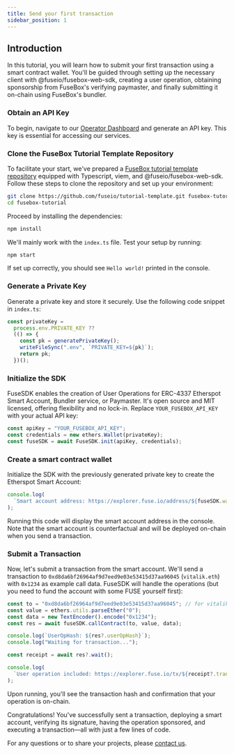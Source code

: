 ```yaml
---
title: Send your first transaction
sidebar_position: 1
---
```


## Introduction

In this tutorial, you will learn how to submit your first transaction using a smart contract wallet. You'll be guided through setting up the necessary client with @fuseio/fusebox-web-sdk, creating a user operation, obtaining sponsorship from FuseBox's verifying paymaster, and finally submitting it on-chain using FuseBox's bundler.

### Obtain an API Key

To begin, navigate to our [Operator Dashboard](https://console.fuse.io/build) and generate an API key. This key is essential for accessing our services.

### Clone the FuseBox Tutorial Template Repository

To facilitate your start, we've prepared a [FuseBox tutorial template repository](https://github.com/fuseio/tutorial-template) equipped with Typescript, viem, and @fuseio/fusebox-web-sdk. Follow these steps to clone the repository and set up your environment:

```bash
git clone https://github.com/fuseio/tutorial-template.git fusebox-tutorial
cd fusebox-tutorial
```

Proceed by installing the dependencies:

```bash
npm install
```

We'll mainly work with the `index.ts` file. Test your setup by running:

```bash
npm start
```

If set up correctly, you should see `Hello world!` printed in the console.

### Generate a Private Key

Generate a private key and store it securely. Use the following code snippet in `index.ts`:

```typescript
const privateKey =
  process.env.PRIVATE_KEY ??
  (() => {
    const pk = generatePrivateKey();
    writeFileSync(".env", `PRIVATE_KEY=${pk}`);
    return pk;
  })();
```

### Initialize the SDK

FuseSDK enables the creation of User Operations for ERC-4337 Etherspot Smart Account, Bundler service, or Paymaster. It's open source and MIT licensed, offering flexibility and no lock-in. Replace `YOUR_FUSEBOX_API_KEY` with your actual API key:

```typescript
const apiKey = "YOUR_FUSEBOX_API_KEY";
const credentials = new ethers.Wallet(privateKey);
const fuseSDK = await FuseSDK.init(apiKey, credentials);
```

### Create a smart contract wallet

Initialize the SDK with the previously generated private key to create the Etherspot Smart Account:

```typescript
console.log(
  `Smart account address: https://explorer.fuse.io/address/${fuseSDK.wallet.getSender()}`
);
```

Running this code will display the smart account address in the console. Note that the smart account is counterfactual and will be deployed on-chain when you send a transaction.

### Submit a Transaction

Now, let's submit a transaction from the smart account. We'll send a transaction to `0xd8da6bf26964af9d7eed9e03e53415d37aa96045` (`vitalik.eth`) with `0x1234` as example call data. FuseSDK will handle the operations (but you need to fund the account with some FUSE yourself first):

```typescript
const to = "0xd8da6bf26964af9d7eed9e03e53415d37aa96045"; // for vitalik.eth
const value = ethers.utils.parseEther("0");
const data = new TextEncoder().encode("0x1234");
const res = await fuseSDK.callContract(to, value, data);

console.log(`UserOpHash: ${res?.userOpHash}`);
console.log("Waiting for transaction...");

const receipt = await res?.wait();

console.log(
  `User operation included: https://explorer.fuse.io/tx/${receipt?.transactionHash}`
);
```

Upon running, you'll see the transaction hash and confirmation that your operation is on-chain.

Congratulations! You've successfully sent a transaction, deploying a smart account, verifying its signature, having the operation sponsored, and executing a transaction—all with just a few lines of code.

For any questions or to share your projects, please [contact us](https://t.me/fuseio).
